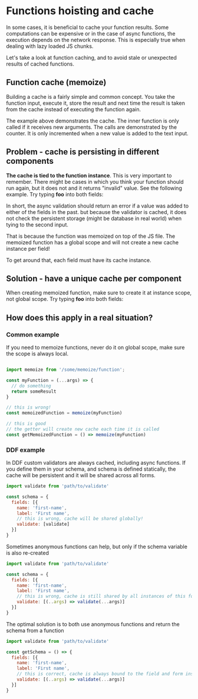 
# Functions hoisting and cache

In some cases, it is beneficial to cache your function results. Some computations can be expensive or in the case of async functions, the execution depends on the network response. This is especially true when dealing with lazy loaded JS chunks.

Let's take a look at function caching, and to avoid stale or unexpected results of cached functions.

## Function cache (memoize)

Building a cache is a fairly simple and common concept. You take the function input, execute it, store the result and next time the result is taken from the cache instead of executing the function again.

<ExampleComponent source="functionsHoistingCache/functionCache.js" name="Basic example" />

The example above demonstrates the cache. The inner function is only called if it receives new arguments. The calls are demonstrated by the counter. It is only incremented when a new value is added to the text input.

## Problem - cache is persisting in different components

**The cache is tied to the function instance**. This is very important to remember. There might be cases in which you think your function should run again, but it does not and it returns "invalid" value. See the following example. Try typing **foo** into both fields:

<ExampleComponent source="functionsHoistingCache/invalidReturnValue.js" name="Persistent cache example" />

In short, the async validation should return an error if a value was added to either of the fields in the past. but because the validator is cached, it does not check the persistent storage (might be database in real world) when tying to the second input.

That is because the function was memoized on top of the JS file. The memoized function has a global scope and will not create a new cache instance per field!

To get around that, each field must have its cache instance.

## Solution - have a unique cache per component

When creating memoized function, make sure to create it at instance scope, not global scope.  Try typing **foo** into both fields:

<ExampleComponent source="functionsHoistingCache/validReturnValue.js" name="Persistent unique cache example" />

## How does this apply in a real situation?

### Common example

If you need to memoize functions, never do it on global scope, make sure the scope is always local.

```jsx

import memoize from '/some/memoize/function';

const myFunction = (...args) => {
  // do something
  return someResult
}

// this is wrong!
const memoizedFunction = memoize(myFunction)

// this is good
// the getter will create new cache each time it is called
const getMemoizedFunction = () => memoize(myFunction)

```

### DDF example

In DDF custom validators are always cached, including async functions. If you define them in your schema, and schema is defined statically, the cache will be persistent and it will be shared across all forms.

```jsx
import validate from 'path/to/validate'

const schema = {
  fields: [{
    name: 'first-name',
    label: 'First name',
    // this is wrong, cache will be shared globally!
    validate: [validate]
  }]
}

```

Sometimes anonymous functions can help, but only if the schema variable is also re-created

```jsx
import validate from 'path/to/validate'

const schema = {
  fields: [{
    name: 'first-name',
    label: 'First name',
    // this is wrong, cache is still shared by all instances of this form!
    validate: [(..args) => validate(...args)]
  }]
}

```

The optimal solution is to both use anonymous functions and return the schema from a function

```jsx
import validate from 'path/to/validate'

const getSchema = () => {
  fields: [{
    name: 'first-name',
    label: 'First name',
    // this is correct, cache is always bound to the field and form instances
    validate: [(..args) => validate(...args)]
  }]
}

```